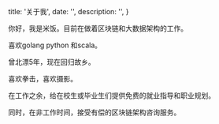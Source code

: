 
  title: '关于我',
  date: '',
  description: '',
}

你好，我是米饭。目前在做着区块链和大数据架构的工作。

喜欢golang python 和scala。

曾北漂5年，现在回归故乡。

喜欢拳击，喜欢摄影。

在工作之余，给在校生或毕业生们提供免费的就业指导和职业规划。

同时，在非工作时间，接受有偿的区块链架构咨询服务。


